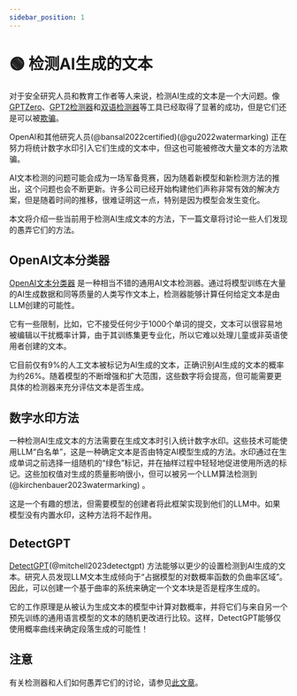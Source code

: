```yaml
---
sidebar_position: 1
---
```


# 🟢 检测AI生成的文本

对于安全研究人员和教育工作者等人来说，检测AI生成的文本是一个大问题。像[GPTZero](https://gptzero.me)、[GPT2检测器](https://openai-openai-detector.hf.space)和[双语检测器](https://github.com/Hello-SimpleAI/chatgpt-comparison-detection)等工具已经取得了显著的成功，但是它们还是可以被[欺骗](https://learnprompting.org/docs/miscl/trickery)。

OpenAI和其他研究人员(@bansal2022certified)(@gu2022watermarking) 正在努力将统计数字水印引入它们生成的文本中，但这也可能被修改大量文本的方法欺骗。

AI文本检测的问题可能会成为一场军备竞赛，因为随着新模型和新检测方法的推出，这个问题也会不断更新。许多公司已经开始构建他们声称非常有效的解决方案，但是随着时间的推移，很难证明这一点，特别是因为模型会发生变化。

本文将介绍一些当前用于检测AI生成文本的方法，下一篇文章将讨论一些人们发现的愚弄它们的方法。

## OpenAI文本分类器

[OpenAI文本分类器](https://platform.openai.com/ai-text-classifier) 是一种相当不错的通用AI文本检测器。通过将模型训练在大量的AI生成数据和同等质量的人类写作文本上，检测器能够计算任何给定文本是由LLM创建的可能性。

它有一些限制，比如，它不接受任何少于1000个单词的提交，文本可以很容易地被编辑以干扰概率计算，由于其训练集更专业化，所以它难以处理儿童或非英语使用者创建的文本。

它目前仅有9%的人工文本被标记为AI生成的文本，正确识别AI生成的文本的概率为约26%。随着模型的不断增强和扩大范围，这些数字将会提高，但可能需要更具体的检测器来充分评估文本是否生成。

## 数字水印方法

一种检测AI生成文本的方法需要在生成文本时引入统计数字水印。这些技术可能使用LLM“白名单”，这是一种确定文本是否由特定AI模型生成的方法。水印通过在生成单词之前选择一组随机的“绿色”标记，并在抽样过程中轻轻地促进使用所选的标记。这些加权值对生成的质量影响很小，但可以被另一个LLM算法检测到(@kirchenbauer2023watermarking) 。

这是一个有趣的想法，但需要模型的创建者将此框架实现到他们的LLM中。如果模型没有内置水印，这种方法将不起作用。

## DetectGPT

[DetectGPT](https://detectgpt.ericmitchell.ai/)(@mitchell2023detectgpt) 方法能够以更少的设置检测到AI生成的文本。研究人员发现LLM文本生成倾向于“占据模型的对数概率函数的负曲率区域”。因此，可以创建一个基于曲率的系统来确定一个文本块是否是程序生成的。

它的工作原理是从被认为生成文本的模型中计算对数概率，并将它们与来自另一个预先训练的通用语言模型的文本的随机更改进行比较。这样，DetectGPT能够仅使用概率曲线来确定段落生成的可能性！

## 注意

有关检测器和人们如何愚弄它们的讨论，请参见[此文章](https://learnprompting.org/docs/miscl/trickery)。

